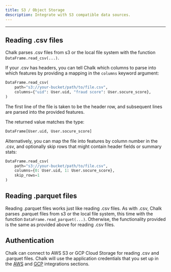 ```yaml
---
title: S3 / Object Storage
description: Integrate with S3 compatible data sources.
---
```


---

## Reading .csv files

Chalk parses .csv files from s3 or the local file system
with the function `DataFrame.read_csv(...)`.

If your .csv has headers, you can tell Chalk which
columns to parse into which features by providing
a mapping in the `columns` keyword argument:

```py
DataFrame.read_csv(
    path="s3://your-bucket/path/to/file.csv",
    columns={"uid": User.uid, "fraud score": User.socure_score},
)
```

The first line of the file is taken to be the header
row, and subsequent lines are parsed into the provided
features.

The returned value matches the type:

```py
DataFrame[User.uid, User.socure_score]
```

Alternatively, you can map the file into features by
column number in the .csv, and optionally skip rows
that might contain header fields or summary stats:

```py
DataFrame.read_csv(
    path="s3://your-bucket/path/to/file.csv",
    columns={0: User.uid, 1: User.socure_score},
    skip_rows=1
)
```

## Reading .parquet files

Reading .parquet files works just like reading .csv files.
As with .csv, Chalk parses .parquet files from s3 or the
local file system, this time with the function
`DataFrame.read_parquet(...)`.
Otherwise, the functionality provided is the same as provided
above for reading .csv files.

## Authentication

Chalk can connect to AWS S3 or GCP Cloud Storage
for reading .csv and .parquet files.
Chalk will use the application credentials that you
set up in the [AWS](/docs/aws) and [GCP](/docs/gcp) integrations sections.
